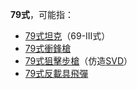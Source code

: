 '''79式'''，可能指：
*[[69式坦克#79式（69-III）|79式坦克]]（69-III式）
*[[79式衝鋒槍|79式衝鋒槍]]
*[[SVD狙擊步槍|79式狙擊步槍]]（仿造[[SVD狙擊步槍|SVD]]）
*[[79式反載具飛彈|79式反載具飛彈]]
{{disambig|Cat=武器消歧義}}